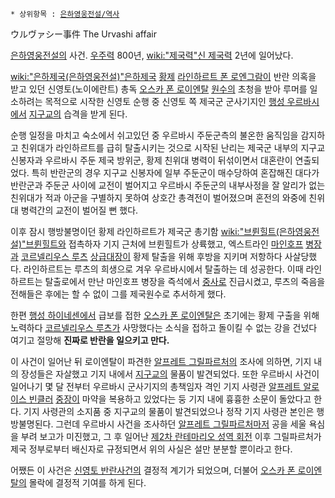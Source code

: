  * 상위항목 : [[은하영웅전설/역사]]

ウルヴァシー事件
The Urvashi affair

[[은하영웅전설]]의 사건. [[우주력]] 800년, [[wiki:"제국력"신 제국력]] 2년에 일어났다.

[[wiki:"은하제국(은하영웅전설)"은하제국]] [[황제]] [[라인하르트 폰 로엔그람]]이 반란 의혹을 받고 있던 신영토(노이에란트) 총독 [[오스카 폰 로이엔탈]] [[원수]]의 초청을 받아 루머를 일소하려는 목적으로 시작한 신영토 순행 중 신영토 쪽 제국군 군사기지인 [[행성 우르바시]]에서 [[지구교]]의 습격을 받게 된다.

순행 일정을 마치고 숙소에서 쉬고있던 중 우르바시 주둔군측의 불온한 움직임을 감지하고 친위대가 라인하르트를 급히 탈출시키는 것으로 시작된 난리는 제국군 내부의 지구교 신봉자과 우르바시 주둔 제국 방위군, 황제 친위대 병력이 뒤섞이면서 대혼란이 연출되었다. 특히 반란군의 경우 지구교 신봉자에 일부 주둔군이 매수당하여 혼잡해진 대다가 반란군과 주둔군 사이에 교전이 벌어지고 우르바시 주둔군의 내부사정을 잘 알리가 없는 친위대가 적과 아군을 구별하지 못하여 상호간 총격전이 벌어졌으며 혼전의 와중에 친위대 병력간의 교전이 벌어질 뻔 했다.

이후 잠시 행방불명이던 황제 라인하르트가 제국군 총기함 [[wiki:"브륀힐트(은하영웅전설)"브륀힐트]]와 접촉하자 기지 근처에 브륀힐트가 상륙했고, 엑스트라인 [[마인호프]] [[병장]]과 [[코르넬리우스 루츠]] [[상급대장]]이 황제 탈출을 위해 후방을 지키며 저항하다 사살당했다. 라인하르트는 루츠의 희생으로 겨우 우르바시에서 탈출하는 데 성공한다. 이때 라인하르트는 탈출로에서 만난 마인호프 병장을 즉석에서 [[중사]]로 진급시켰고, 루츠의 죽음을 전해들은 후에는 할 수 없이 그를 제국원수로 추서하게 했다.

한편 [[행성 하이네센]]에서 급보를 접한 [[오스카 폰 로이엔탈]]은 초기에는 황제 구출을 위해 노력하다 [[코르넬리우스 루츠]]가 사망했다는 소식을 접하고 돌이킬 수 없는 강을 건넜다 여기고 절망해 '''진짜로 반란을 일으키고 만다.'''

이 사건이 일어난 뒤 로이엔탈이 파견한 [[알프레트 그릴파르처]]의 조사에 의하면, 기지 내의 장성들은 자살했고 기지 내에서 [[지구교]]의 물품이 발견되었다. 또한 우르바시 사건이 일어나기 몇 달 전부터 우르바시 군사기지의 총책임자 격인 기지 사령관 [[알프레트 알로이스 빈클러]] [[중장]]이 마약을 복용하고 있었다는 둥 기지 내에 흉흉한 소문이 돌았다고 한다. 기지 사령관의 소지품 중 지구교의 물품이 발견되었으나 정작 기지 사령관 본인은 행방불명된다.
그런데 우르바시 사건을 조사하던 [[알프레트 그릴파르처]]마저 공을 세울 욕심을 부려 보고가 미진했고, 그 후 일어난 [[제2차 란테마리오 성역 회전]] 이후 그릴파르처가 제국 정부로부터 배신자로 규정되면서 위의 사실은 설만 분분할 뿐이라고 한다.

어쨌든 이 사건은 [[신영토 반란사건]]의 결정적 계기가 되었으며, 더불어 [[오스카 폰 로이엔탈]]의 몰락에 결정적 기여를 하게 된다.
